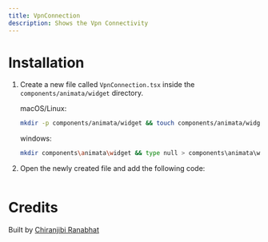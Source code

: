```yaml
---
title: VpnConnection
description: Shows the Vpn Connectivity
---
```


<ComponentPreview name="widget-VpnConnection--docs" />

# Installation

1. Create a new file called `VpnConnection.tsx` inside the `components/animata/widget` directory.

   macOS/Linux:

   ```bash
   mkdir -p components/animata/widget && touch components/animata/widget/VpnConnection.tsx
   ```

   windows:

   ```bash
   mkdir components\animata\widget && type null > components\animata\widget\VpnConnection.tsx
   ```

2. Open the newly created file and add the following code:

```jsx file=<rootDir>/animata/widget/VpnConnection.tsx

```

# Credits

Built by [Chiranjibi Ranabhat](https://github.com/chiranjibi10)
